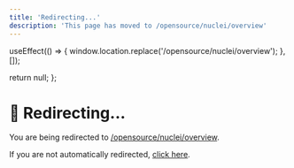 ```yaml
---
title: 'Redirecting...'
description: 'This page has moved to /opensource/nuclei/overview'
---
```



  useEffect(() => {
    window.location.replace('/opensource/nuclei/overview');
  }, []);
  
  return null;
};

<RedirectComponent />

# 🔄 Redirecting...

You are being redirected to [/opensource/nuclei/overview](/opensource/nuclei/overview).

If you are not automatically redirected, [click here](/opensource/nuclei/overview).

<script dangerouslySetInnerHTML={{
  __html: `
    setTimeout(function() {
      if (typeof window !== 'undefined') {
        window.location.href = '/opensource/nuclei/overview';
      }
    }, 100);
  `
}} />